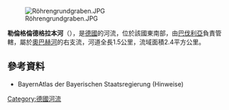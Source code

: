 {{Expand language|1=de|time=2020-08-29T04:13:34+00:00}}
{{Coord|50|1|58.55|N|9|25|52.14|E|display=title}}

[[Image:Röhrengrundgraben.JPG|right]]

'''勒倫格倫德格拉本河'''（{{lang-de|Röhrengrundgraben}}），是[[德國|德國]]的河流，位於該國東南部，由[[巴伐利亞|巴伐利亞]]負責管轄，屬於[[奧巴赫河_(洛爾河支流)|奧巴赫河]]的右支流，河道全長1.5公里，流域面積2.4平方公里。

==參考資料==
* BayernAtlas der Bayerischen Staatsregierung (Hinweise)

{{Germany-geo-stub}}
[[Category:德國河流|Category:德國河流]]